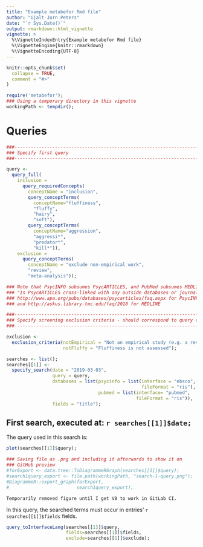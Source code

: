 ```yaml
---
title: "Example metabefor Rmd file"
author: "Gjalt-Jorn Peters"
date: "`r Sys.Date()`"
output: rmarkdown::html_vignette
vignette: >
  %\VignetteIndexEntry{Example metabefor Rmd file}
  %\VignetteEngine{knitr::rmarkdown}
  %\VignetteEncoding{UTF-8}
---
```


```r
knitr::opts_chunk$set(
  collapse = TRUE,
  comment = "#>"
)
```

```r
require('metabefor');
### Using a temporary directory in this vignette
workingPath <- tempdir();
```

# Queries

<!--------------------------------------------------------------------->
<!-- Set up of first query (done before the corresponding header, as -->
<!-- the date in that header is read from this object) ---------------->
<!--------------------------------------------------------------------->

```r

###----------------------------------------------------------------------------
### Specify first query
###----------------------------------------------------------------------------

query <-
  query_full(
    inclusion =
      query_requiredConcepts(
        conceptName = "inclusion",
        query_conceptTerms(
          conceptName="fluffiness",
          "fluffy",
          "hairy",
          "soft"),
        query_conceptTerms(
          conceptName="aggression",
          "aggressi*",
          "predator*",
          "kill*")),
    exclusion = 
      query_conceptTerms(
        conceptName = "exclude non-empirical work",
        "review",
        "meta-analysis"));

### Note that PsycINFO subsumes PsycARTICLES, and PubMed subsumes MEDLINE (see
### "Is PsycARTICLES cross-linked with any outside databases or journals?" at
### http://www.apa.org/pubs/databases/psycarticles/faq.aspx for PsycINFO and
### and http://askus.library.tmc.edu/faq/2018 for MEDLINE

###----------------------------------------------------------------------------
### Specify screening exclusion criteria - should correspond to query concepts
###----------------------------------------------------------------------------

exclusion <-
  exclusion_criteria(notEmpirical = "Not an empirical study (e.g. a review or debate paper)",
                     notFluffy = "Fluffiness is not assessed");

```

```r

searches <- list();
searches[[1]] <-
  specify_search(date = "2019-03-03",
                 query = query,
                 databases = list(psycinfo = list(interface = "ebsco",
                                                  fileFormat = "ris"),
                                  pubmed = list(interface= "pubmed",
                                                fileFormat = "ris")),
                 fields = "title");

```

## First search, executed at: `r searches[[1]]$date;`

The query used in this search is:

```r
plot(searches[[1]]$query);
```

```r
### Saving file as .png and including it afterwards to show it on
### GitHub preview
#forExport <- data.tree::ToDiagrammeRGraph(searches[[1]]$query);
#search1query_export <- file.path(workingPath, "search-1-query.png");
#DiagrammeR::export_graph(forExport,
#                         search1query_export);
```

    Temporarily removed figure until I get V8 to work in GitLab CI.

<!-- ![Figure 1: Conceptual visualisation of the query used in search 1.](`r search1query_export`) -->

In this query, the searched terms must occur in entries' `r searches[[1]]$fields` fields.

```r
query_toInterfaceLang(searches[[1]]$query,
                      fields=searches[[1]]$fields,
                      exclude=searches[[1]]$exclude);
```


